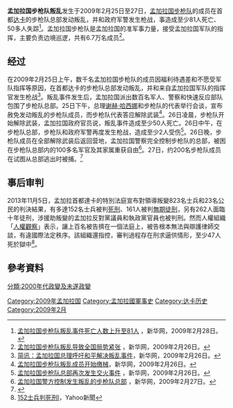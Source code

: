 {{Infobox Military Conflict    
|conflict=孟加拉国步枪队叛乱
|image=[[File:Army_Gathering_near_BDR_headquarters.jpg|240px]]
|caption=2009年2月26日在阿巴哈尼廣場（Abahani ground）邊等待的坦克部隊。
|date=2009年2月25日 – 2009年2月27日
|place={{BGD}}
|result=步枪队投降并解除武装。
|combatant1={{BGD}} 
* {{flagicon|Bangladesh|army}} [[孟加拉國軍隊|孟加拉國軍隊]]
* [[File:বর্ডার_গার্ড_বাংলাদেশের_পতাকা.svg|22px]] [[孟加拉国步枪队|孟加拉国步枪队]]
* 
|combatant2= 
[[File:বর্ডার_গার্ড_বাংলাদেশের_পতাকা.svg|22px]] [[孟加拉国步枪队|孟加拉国步枪队]]（叛軍）
|commander1=
|commander2=
|strength1=
|strength2=
|casualties1=62人死亡，105人失踪<ref>{{Cite web |url=http://www.cnn.com/2009/WORLD/asiapcf/02/27/bangladesh.mutiny.family/index.html |title=存档副本 |accessdate=2009-02-28 |archive-date=2009-02-28 |archive-url=https://web.archive.org/web/20090228144713/http://www.cnn.com/2009/WORLD/asiapcf/02/27/bangladesh.mutiny.family/index.html |dead-url=no }}</ref><ref name="#1">{{Cite web |url=http://news.bbc.co.uk/2/hi/south_asia/7914071.stm |title=存档副本 |accessdate=2009-02-28 |archive-date=2009-02-28 |archive-url=https://web.archive.org/web/20090228104859/http://news.bbc.co.uk/2/hi/south_asia/7914071.stm |dead-url=no }}</ref>
|casualties2=7人死亡，200人被俘<ref name="#1"/>
|casualties3=6名平民被杀<ref>{{Cite web |url=http://www.reuters.com/article/worldNews/idUSTRE51O8EX20090226 |title=存档副本 |accessdate=2009-02-28 |archive-date=2009-02-27 |archive-url=https://web.archive.org/web/20090227113420/http://www.reuters.com/article/worldNews/idUSTRE51O8EX20090226 |dead-url=no }}</ref><ref>{{Cite web |url=http://www.msnbc.msn.com/id/29381742/ |title=存档副本 |accessdate=2009-02-28 |archive-date=2009-02-28 |archive-url=https://web.archive.org/web/20090228040809/http://www.msnbc.msn.com/id/29381742 |dead-url=yes }}</ref>
|notes=
}}
'''孟加拉国步枪队叛乱'''发生于2009年2月25日至27日，[[孟加拉国步枪队|孟加拉国步枪队]]的成员在首都[[达卡|达卡]]的步枪队总部发动叛乱，并和政府军警发生枪战，事造成至少81人死亡、50多人失踪<ref name="one">[http://news.xinhuanet.com/world/2009-02/28/content_10918140.htm 孟加拉国步枪队叛乱事件死亡人数上升至81人] {{Wayback|url=http://news.xinhuanet.com/world/2009-02/28/content_10918140.htm |date=20090304093208 }}，新华网，2009年2月28日。</ref>。孟加拉国步枪队是孟加拉国的准军事力量，接受孟加拉国军队的指挥，主要负责边境巡逻，共有6.7万名成员<ref>[http://news.xinhuanet.com/world/2009-02/26/content_10903310.htm 孟加拉国步枪队叛乱导致全国局势紧张] {{Wayback|url=http://news.xinhuanet.com/world/2009-02/26/content_10903310.htm |date=20131126185100 }}，新华网，2009年2月26日。</ref>。

==经过==
在2009年2月25日上午，数千名孟加拉国步枪队的成员因福利待遇差和不愿受军队指挥等原因，在首都达卡的步枪队总部发动叛乱，并和来自孟加拉国军队的指挥官发生枪战<ref>[http://news.xinhuanet.com/world/2009-02/26/content_10904093.htm 简讯：孟加拉国总理呼吁和平解决叛乱事件]，新华网，2009年2月26日。</ref>。叛乱事件发生后，孟加拉国派出数百名军人、警察和快速反应部队包围了步枪队总部。25日下午，总理[[谢赫·哈西娜|谢赫·哈西娜]]和步枪队的代表举行会谈，宣布赦免发动叛乱的步枪队成员，而步枪队代表答应解除武装<ref>[http://news.xinhuanet.com/world/2009-02/26/content_10898111.htm 孟加拉国步枪队叛乱成员开始缴械]，新华网，2009年2月26日。</ref>。26日凌晨，步枪队开始解除武装，孟加拉国政府官员说，叛乱事件造成至少50人死亡。26日中午，在步枪队总部，步枪队和政府军警再度发生枪战，造成至少2人受伤<ref>[http://news.xinhuanet.com/world/2009-02/26/content_10903498.htm 孟加拉国步枪队总部再次发生交火事件] {{Wayback|url=http://news.xinhuanet.com/world/2009-02/26/content_10903498.htm |date=20090302105605 }}，新华网，2009年2月26日。</ref>。26日晚，步枪队成员在全部解除武装后返回营地，孟加拉国警察完全控制步枪队的总部，被困在步枪队总部内的100多名军官及其家属重获自由<ref>[http://news.xinhuanet.com/world/2009-02/27/content_10906716.htm 孟加拉国警方控制发生叛乱的步枪队总部] {{Wayback|url=http://news.xinhuanet.com/world/2009-02/27/content_10906716.htm |date=20130922123720 }}，新华网，2009年2月27日。</ref>。27日，约200名步枪队成员在试图从总部逃出时被捕。<ref>{{cite news
 |url=http://news.bbc.co.uk/2/hi/south_asia/7914071.stm
 |title=Bangladesh mutineers 'arrested'
 |author=
 |date=27 February 2009
 |publisher=BBC
 |location=
 |accessdate=2009-02-28
 |archive-date=2009-02-28
 |archive-url=https://web.archive.org/web/20090228104859/http://news.bbc.co.uk/2/hi/south_asia/7914071.stm
 |dead-url=no
 }}</ref>

==事后审判==
2013年11月5日，孟加拉首都達卡的特別法庭宣布對領導叛變823名士兵和23名公民的判決結果，有多達152名士兵被判[[死刑|死刑]]、161人被判[[無期徒刑|無期徒刑]]，另有262人面臨十年徒刑，涉援助叛變的孟加拉反對黨議員和執政黨官員也被判刑。然而人權組織「[[人權觀察|人權觀察]]」表示，讓上百名被告擠在一個法庭上，被告根本無法與辯護律師交談，有違國際法定秩序。該組織還指控，審判過程存在刑求逼供情形，至少47人死於獄中<ref>     [http://tw.news.yahoo.com/%E5%AD%9F%E5%8A%A0%E6%8B%89%E5%85%B5%E8%AE%8A-152%E5%A3%AB%E5%85%B5%E5%88%A4%E6%AD%BB%E5%88%91-221203679.htm孟加拉兵變 152士兵判死刑l]{{dead link|date=2017年12月 |bot=InternetArchiveBot |fix-attempted=yes }}，Yahoo新聞</ref>。

==參考資料==
{{Reflist|2}}

{{孟加拉國主題}}
[[Category:2009年孟加拉国|Category:2009年孟加拉国]]
[[Category:孟加拉國軍事史|Category:孟加拉國軍事史]]
[[Category:达卡历史|Category:达卡历史]]
[[Category:2009年2月|Category:2009年2月]]
[[分類:2000年代政變及未遂政變|分類:2000年代政變及未遂政變]]
